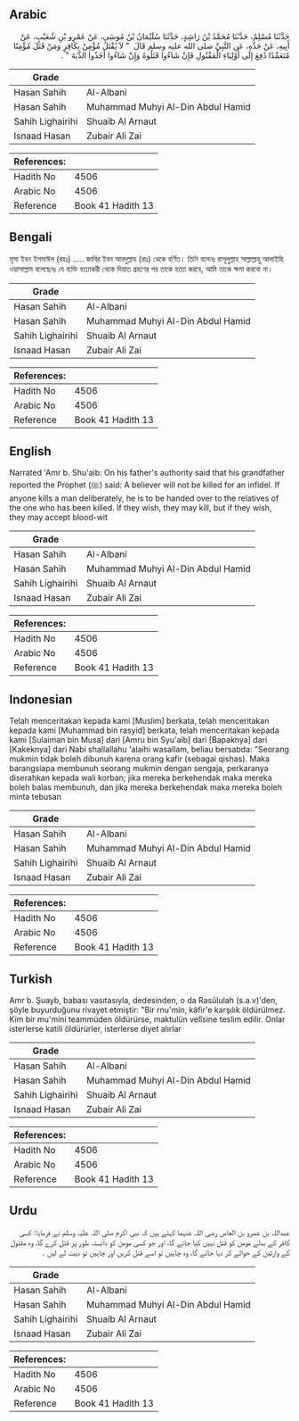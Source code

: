 ## Arabic


<div dir="rtl" lang="ar" style={{fontSize:'larger',backgroundColor:'#f8f9fa',padding:20}}>
حَدَّثَنَا مُسْلِمٌ، حَدَّثَنَا مُحَمَّدُ بْنُ رَاشِدٍ، حَدَّثَنَا سُلَيْمَانُ بْنُ مُوسَى، عَنْ عَمْرِو بْنِ شُعَيْبٍ، عَنْ أَبِيهِ، عَنْ جَدِّهِ، عَنِ النَّبِيِّ صلى الله عليه وسلم قَالَ ‏ "‏ لاَ يُقْتَلُ مُؤْمِنٌ بِكَافِرٍ وَمَنْ قَتَلَ مُؤْمِنًا مُتَعَمِّدًا دُفِعَ إِلَى أَوْلِيَاءِ الْمَقْتُولِ فَإِنْ شَاءُوا قَتَلُوهُ وَإِنْ شَاءُوا أَخَذُوا الدِّيَةَ ‏"‏ ‏.‏
</div>
<div style={{backgroundColor:'#f8f9fa',padding:20, marginBottom: 10}}><table> <thead> <tr> <th>Grade</th> <th></th> </tr> </thead> <tbody> <tr><td>Hasan Sahih</td><td>Al-Albani</td></tr><tr><td>Hasan Sahih</td><td>Muhammad Muhyi Al-Din Abdul Hamid</td></tr><tr><td>Sahih Lighairihi</td><td>Shuaib Al Arnaut</td></tr><tr><td>Isnaad Hasan</td><td>Zubair Ali Zai</td></tr></tbody></table><table> <thead> <tr> <th>References:</th> <th></th> </tr> </thead> <tbody><tr><td>Hadith No</td><td>4506</td></tr><tr><td>Arabic No</td><td>4506</td></tr><tr><td>Reference</td><td>Book 41 Hadith 13</td></tr></tbody></table></div>

## Bengali


<div dir="ltr" lang="bn" style={{fontSize:'larger',backgroundColor:'#f8f9fa',padding:20}}>
মূসা ইবন ইসমাঈল (রহঃ) ..... জাবির ইবন আবদুল্লাহ (রাঃ) থেকে বর্ণিত। তিনি বলেনঃ রাসূলুল্লাহ সাল্লাল্লাহু আলাইহি ওয়াসাল্লাম বলেছেনঃ যে ব্যক্তি হত্যাকরী থেকে দিয়াত গ্রহণের পর তাকে হত্যা করবে, আমি তাকে ক্ষমা করবো না।
</div>
<div style={{backgroundColor:'#f8f9fa',padding:20, marginBottom: 10}}><table> <thead> <tr> <th>Grade</th> <th></th> </tr> </thead> <tbody> <tr><td>Hasan Sahih</td><td>Al-Albani</td></tr><tr><td>Hasan Sahih</td><td>Muhammad Muhyi Al-Din Abdul Hamid</td></tr><tr><td>Sahih Lighairihi</td><td>Shuaib Al Arnaut</td></tr><tr><td>Isnaad Hasan</td><td>Zubair Ali Zai</td></tr></tbody></table><table> <thead> <tr> <th>References:</th> <th></th> </tr> </thead> <tbody><tr><td>Hadith No</td><td>4506</td></tr><tr><td>Arabic No</td><td>4506</td></tr><tr><td>Reference</td><td>Book 41 Hadith 13</td></tr></tbody></table></div>

## English


<div dir="ltr" lang="en" style={{fontSize:'larger',backgroundColor:'#f8f9fa',padding:20}}>
Narrated 'Amr b. Shu'aib: On his father's authority said that his grandfather reported the Prophet (ﷺ) said: A believer will not be killed for an infidel. If anyone kills a man deliberately, he is to be handed over to the relatives of the one who has been killed. If they wish, they may kill, but if they wish, they may accept blood-wit
</div>
<div style={{backgroundColor:'#f8f9fa',padding:20, marginBottom: 10}}><table> <thead> <tr> <th>Grade</th> <th></th> </tr> </thead> <tbody> <tr><td>Hasan Sahih</td><td>Al-Albani</td></tr><tr><td>Hasan Sahih</td><td>Muhammad Muhyi Al-Din Abdul Hamid</td></tr><tr><td>Sahih Lighairihi</td><td>Shuaib Al Arnaut</td></tr><tr><td>Isnaad Hasan</td><td>Zubair Ali Zai</td></tr></tbody></table><table> <thead> <tr> <th>References:</th> <th></th> </tr> </thead> <tbody><tr><td>Hadith No</td><td>4506</td></tr><tr><td>Arabic No</td><td>4506</td></tr><tr><td>Reference</td><td>Book 41 Hadith 13</td></tr></tbody></table></div>

## Indonesian


<div dir="ltr" lang="id" style={{fontSize:'larger',backgroundColor:'#f8f9fa',padding:20}}>
Telah menceritakan kepada kami [Muslim] berkata, telah menceritakan kepada kami [Muhammad bin rasyid] berkata, telah menceritakan kepada kami [Sulaiman bin Musa] dari [Amru bin Syu'aib] dari [Bapaknya] dari [Kakeknya] dari Nabi shallallahu 'alaihi wasallam, beliau bersabda: "Seorang mukmin tidak boleh dibunuh karena orang kafir (sebagai qishas). Maka barangsiapa membunuh seorang mukmin dengan sengaja, perkaranya diserahkan kepada wali korban; jika mereka berkehendak maka mereka boleh balas membunuh, dan jika mereka berkehendak maka mereka boleh minta tebusan
</div>
<div style={{backgroundColor:'#f8f9fa',padding:20, marginBottom: 10}}><table> <thead> <tr> <th>Grade</th> <th></th> </tr> </thead> <tbody> <tr><td>Hasan Sahih</td><td>Al-Albani</td></tr><tr><td>Hasan Sahih</td><td>Muhammad Muhyi Al-Din Abdul Hamid</td></tr><tr><td>Sahih Lighairihi</td><td>Shuaib Al Arnaut</td></tr><tr><td>Isnaad Hasan</td><td>Zubair Ali Zai</td></tr></tbody></table><table> <thead> <tr> <th>References:</th> <th></th> </tr> </thead> <tbody><tr><td>Hadith No</td><td>4506</td></tr><tr><td>Arabic No</td><td>4506</td></tr><tr><td>Reference</td><td>Book 41 Hadith 13</td></tr></tbody></table></div>

## Turkish


<div dir="ltr" lang="tr" style={{fontSize:'larger',backgroundColor:'#f8f9fa',padding:20}}>
Amr b. Şuayb, babası vasıtasıyla, dedesinden, o da Rasûlulah (s.a.v)'den, şöyle buyurduğunu rivayet etmiştir: "Bir rnu'min, kâfir'e karşılık öldürülmez. Kim bir mu'mini teammüden öldürürse, maktulün velîsine teslim edilir. Onlar isterlerse katili öldürürler, isterlerse diyet alırlar
</div>
<div style={{backgroundColor:'#f8f9fa',padding:20, marginBottom: 10}}><table> <thead> <tr> <th>Grade</th> <th></th> </tr> </thead> <tbody> <tr><td>Hasan Sahih</td><td>Al-Albani</td></tr><tr><td>Hasan Sahih</td><td>Muhammad Muhyi Al-Din Abdul Hamid</td></tr><tr><td>Sahih Lighairihi</td><td>Shuaib Al Arnaut</td></tr><tr><td>Isnaad Hasan</td><td>Zubair Ali Zai</td></tr></tbody></table><table> <thead> <tr> <th>References:</th> <th></th> </tr> </thead> <tbody><tr><td>Hadith No</td><td>4506</td></tr><tr><td>Arabic No</td><td>4506</td></tr><tr><td>Reference</td><td>Book 41 Hadith 13</td></tr></tbody></table></div>

## Urdu


<div dir="rtl" lang="ur" style={{fontSize:'larger',backgroundColor:'#f8f9fa',padding:20}}>
عبداللہ بن عمرو بن العاص رضی اللہ عنہما کہتے ہیں کہ نبی اکرم صلی اللہ علیہ وسلم نے فرمایا: کسی کافر کے بدلے مومن کو قتل نہیں کیا جائے گا، اور جو کسی مومن کو دانستہ طور پر قتل کرے گا، وہ مقتول کے وارثین کے حوالے کر دیا جائے گا، وہ چاہیں تو اسے قتل کریں اور چاہیں تو دیت لے لیں ۔
</div>
<div style={{backgroundColor:'#f8f9fa',padding:20, marginBottom: 10}}><table> <thead> <tr> <th>Grade</th> <th></th> </tr> </thead> <tbody> <tr><td>Hasan Sahih</td><td>Al-Albani</td></tr><tr><td>Hasan Sahih</td><td>Muhammad Muhyi Al-Din Abdul Hamid</td></tr><tr><td>Sahih Lighairihi</td><td>Shuaib Al Arnaut</td></tr><tr><td>Isnaad Hasan</td><td>Zubair Ali Zai</td></tr></tbody></table><table> <thead> <tr> <th>References:</th> <th></th> </tr> </thead> <tbody><tr><td>Hadith No</td><td>4506</td></tr><tr><td>Arabic No</td><td>4506</td></tr><tr><td>Reference</td><td>Book 41 Hadith 13</td></tr></tbody></table></div>